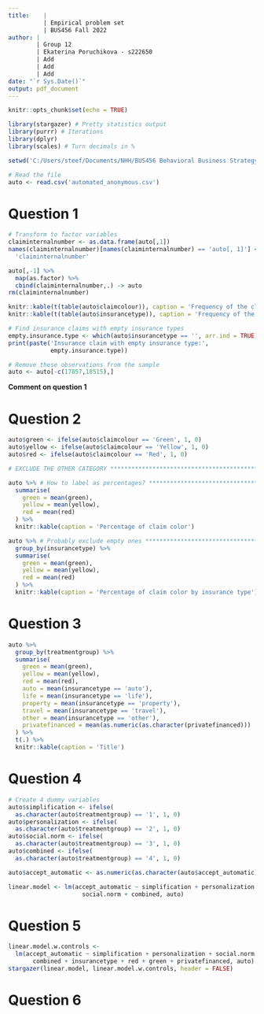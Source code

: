```yaml
---
title:    |
          | Empirical problem set
          | BUS456 Fall 2022
author: |
        | Group 12
        | Ekaterina Poruchikova - s222650
        | Add
        | Add
        | Add
date: "`r Sys.Date()`"
output: pdf_document
---
```


\newpage

```r
knitr::opts_chunk$set(echo = TRUE)
```

```r
library(stargazer) # Pretty statistics output
library(purrr) # Iterations
library(dplyr) 
library(scales) # Turn decimals in %
```



```r
setwd('C:/Users/steef/Documents/NHH/BUS456 Behavioral Business Strategy/BUS456-Assignment-1')

# Read the file
auto <- read.csv('automated_anonymous.csv')
```

# Question 1

```r
# Transform to factor variables
claiminternalnumber <- as.data.frame(auto[,1])
names(claiminternalnumber)[names(claiminternalnumber) == 'auto[, 1]'] <- 
  'claiminternalnumber'

auto[,-1] %>%
  map(as.factor) %>%
  cbind(claiminternalnumber,.) -> auto
rm(claiminternalnumber)

knitr::kable(t(table(auto$claimcolour)), caption = 'Frequency of the claim colour')
knitr::kable(t(table(auto$insurancetype)), caption = 'Frequency of the insurance type')

# Find insurance claims with empty insurance types
empty.insurance.type <- which(auto$insurancetype == '', arr.ind = TRUE)
print(paste('Insurance claim with empty insurance type:',
            empty.insurance.type))

# Remove these observations from the sample
auto <- auto[-c(17857,18515),]
```

**Comment on question 1**

# Question 2

```r
auto$green <- ifelse(auto$claimcolour == 'Green', 1, 0)
auto$yellow <- ifelse(auto$claimcolour == 'Yellow', 1, 0)
auto$red <- ifelse(auto$claimcolour == 'Red', 1, 0)

# EXCLUDE THE OTHER CATEGORY *************************************************************************

auto %>% # How to label as percentages? *******************************************************
  summarise(
    green = mean(green),
    yellow = mean(yellow),
    red = mean(red)
  ) %>%
  knitr::kable(caption = 'Percentage of claim color')

auto %>% # Probably exclude empty ones *********************************************************
  group_by(insurancetype) %>%
  summarise(
    green = mean(green),
    yellow = mean(yellow),
    red = mean(red)
  ) %>%
  knitr::kable(caption = 'Percentage of claim color by insurance type')
```

# Question 3


```r
auto %>% 
  group_by(treatmentgroup) %>%
  summarise(
    green = mean(green),
    yellow = mean(yellow),
    red = mean(red),
    auto = mean(insurancetype == 'auto'),
    life = mean(insurancetype == 'life'),
    property = mean(insurancetype == 'property'),
    travel = mean(insurancetype == 'travel'),
    other = mean(insurancetype == 'other'),
    privatefinanced = mean(as.numeric(as.character(privatefinanced)))
  ) %>%
  t(.) %>%
  knitr::kable(caption = 'Title')

```

# Question 4

```r
# Create 4 dummy variables
auto$simplification <- ifelse(
  as.character(auto$treatmentgroup) == '1', 1, 0)
auto$personalization <- ifelse(
  as.character(auto$treatmentgroup) == '2', 1, 0)
auto$social.norm <- ifelse(
  as.character(auto$treatmentgroup) == '3', 1, 0)
auto$combined <- ifelse(
  as.character(auto$treatmentgroup) == '4', 1, 0)

auto$accept_automatic <- as.numeric(as.character(auto$accept_automatic))

linear.model <- lm(accept_automatic ~ simplification + personalization + 
                     social.norm + combined, auto)
```

# Question 5

```r
linear.model.w.controls <-
  lm(accept_automatic ~ simplification + personalization + social.norm + 
       combined + insurancetype + red + green + privatefinanced, auto)
stargazer(linear.model, linear.model.w.controls, header = FALSE)
```

# Question 6



